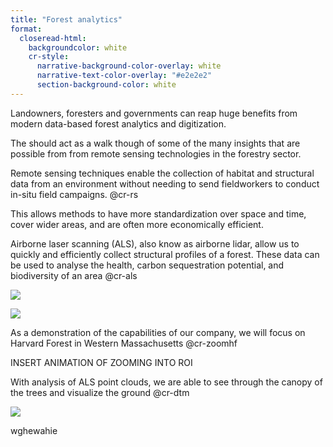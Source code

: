 ```yaml
---
title: "Forest analytics"
format: 
  closeread-html:
    backgroundcolor: white
    cr-style:
      narrative-background-color-overlay: white
      narrative-text-color-overlay: "#e2e2e2"
      section-background-color: white
---
```


Landowners, foresters and governments can reap huge benefits from modern data-based forest analytics and digitization.

The should act as a walk though of some of the many insights that are possible from from remote sensing technologies in the forestry sector.

::::: cr-section
Remote sensing techniques enable the collection of habitat and structural data from an environment without needing to send fieldworkers to conduct in-situ field campaigns. @cr-rs

This allows methods to have more standardization over space and time, cover wider areas, and are often more economically efficient.

Airborne laser scanning (ALS), also know as airborne lidar, allow us to quickly and efficiently collect structural profiles of a forest. These data can be used to analyse the health, carbon sequestration potential, and biodiversity of an area @cr-als

::: {#cr-rs}
![](https://www.paititi.info/wp-content/uploads/2018/05/4-1-Remote-Sensing-Process-1024x455.png)
:::

::: {#cr-als}
![](https://cherishproject.eu/wp-content/uploads/activities/als/activities_als_ilustration.jpg)
:::
:::::

:::: cr-section
As a demonstration of the capabilities of our company, we will focus on Harvard Forest in Western Massachusetts @cr-zoomhf

::: {#cr-zoomhf}
INSERT ANIMATION OF ZOOMING INTO ROI
:::
::::

:::: cr-section
With analysis of ALS point clouds, we are able to see through the canopy of the trees and visualize the ground @cr-dtm



::: {#cr-dtm}


![](graphics/dtm.jpg)
:::

wghewahie

::::
